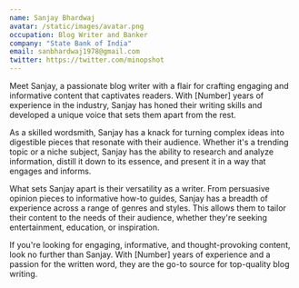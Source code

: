 ```yaml
---
name: Sanjay Bhardwaj
avatar: /static/images/avatar.png
occupation: Blog Writer and Banker
company: "State Bank of India"
email: sanbhardwaj1978@gmail.com
twitter: https://twitter.com/minopshot
---
```


Meet Sanjay, a passionate blog writer with a flair for crafting engaging and informative content that captivates readers. With [Number] years of experience in the industry, Sanjay has honed their writing skills and developed a unique voice that sets them apart from the rest.

As a skilled wordsmith, Sanjay has a knack for turning complex ideas into digestible pieces that resonate with their audience. Whether it's a trending topic or a niche subject, Sanjay has the ability to research and analyze information, distill it down to its essence, and present it in a way that engages and informs.

What sets Sanjay apart is their versatility as a writer. From persuasive opinion pieces to informative how-to guides, Sanjay has a breadth of experience across a range of genres and styles. This allows them to tailor their content to the needs of their audience, whether they're seeking entertainment, education, or inspiration.

If you're looking for engaging, informative, and thought-provoking content, look no further than Sanjay. With [Number] years of experience and a passion for the written word, they are the go-to source for top-quality blog writing.